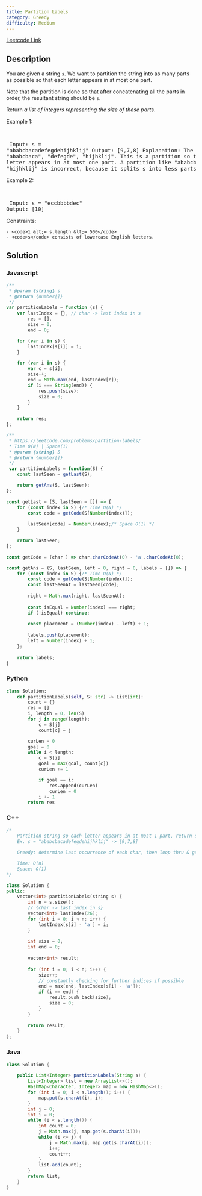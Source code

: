 ```yaml
---
title: Partition Labels
category: Greedy
difficulty: Medium
---
```


<Callout>

[Leetcode Link](https://leetcode.com/problems/partition-labels)

</Callout>

## Description
You are given a string <code>s</code>. We want to partition the string into as many parts as possible so that each letter appears in at most one part.

Note that the partition is done so that after concatenating all the parts in order, the resultant string should be <code>s</code>.

Return *a list of integers representing the size of these parts*.

 
Example 1:

<br /><pre className="overflow-x-auto">
Input: s = &quot;ababcbacadefegdehijhklij&quot;
Output: [9,7,8]
Explanation:
The partition is &quot;ababcbaca&quot;, &quot;defegde&quot;, &quot;hijhklij&quot;.
This is a partition so that each letter appears in at most one part.
A partition like &quot;ababcbacadefegde&quot;, &quot;hijhklij&quot; is incorrect, because it splits s into less parts.
</pre>

Example 2:

<br /><pre className="overflow-x-auto">
Input: s = &quot;eccbbbbdec&quot;
Output: [10]
</pre>

 
Constraints:


	- <code>1 &lt;= s.length &lt;= 500</code>
	- <code>s</code> consists of lowercase English letters.



## Solution

### Javascript
```javascript
/**
 * @param {string} s
 * @return {number[]}
 */
var partitionLabels = function (s) {
    var lastIndex = {}, // char -> last index in s
        res = [],
        size = 0,
        end = 0;

    for (var i in s) {
        lastIndex[s[i]] = i;
    }

    for (var i in s) {
        var c = s[i];
        size++;
        end = Math.max(end, lastIndex[c]);
        if (i === String(end)) {
            res.push(size);
            size = 0;
        }
    }

    return res;
};

/**
 * https://leetcode.com/problems/partition-labels/
 * Time O(N) | Space(1)
 * @param {string} S
 * @return {number[]}
 */
 var partitionLabels = function(S) {
    const lastSeen = getLast(S);

    return getAns(S, lastSeen);
};

const getLast = (S, lastSeen = []) => {
    for (const index in S) {/* Time O(N) */
        const code = getCode(S[Number(index)]);
    
        lastSeen[code] = Number(index);/* Space O(1) */
    }

    return lastSeen;
};

const getCode = (char ) => char.charCodeAt(0) - 'a'.charCodeAt(0);

const getAns = (S, lastSeen, left = 0, right = 0, labels = []) => {
    for (const index in S) {/* Time O(N) */
        const code = getCode(S[Number(index)]);
        const lastSeenAt = lastSeen[code];
        
        right = Math.max(right, lastSeenAt);
        
        const isEqual = Number(index) === right;
        if (!isEqual) continue;
        
        const placement = (Number(index) - left) + 1;
        
        labels.push(placement);
        left = Number(index) + 1;   
    };
    
    return labels;
}

```
### Python
```python
class Solution:
    def partitionLabels(self, S: str) -> List[int]:
        count = {}
        res = []
        i, length = 0, len(S)
        for j in range(length):
            c = S[j]
            count[c] = j

        curLen = 0
        goal = 0
        while i < length:
            c = S[i]
            goal = max(goal, count[c])
            curLen += 1

            if goal == i:
                res.append(curLen)
                curLen = 0
            i += 1
        return res

```
### C++
```cpp
/*
    Partition string so each letter appears in at most 1 part, return sizes
    Ex. s = "ababcbacadefegdehijhklij" -> [9,7,8]

    Greedy: determine last occurrence of each char, then loop thru & get sizes

    Time: O(n)
    Space: O(1)
*/

class Solution {
public:
    vector<int> partitionLabels(string s) {
        int n = s.size();
        // {char -> last index in s}
        vector<int> lastIndex(26);
        for (int i = 0; i < n; i++) {
            lastIndex[s[i] - 'a'] = i;
        }
        
        int size = 0;
        int end = 0;
        
        vector<int> result;
        
        for (int i = 0; i < n; i++) {
            size++;
            // constantly checking for further indices if possible
            end = max(end, lastIndex[s[i] - 'a']);
            if (i == end) {
                result.push_back(size);
                size = 0;
            }
        }
        
        return result;
    }
};

```
### Java
```java
class Solution {

    public List<Integer> partitionLabels(String s) {
        List<Integer> list = new ArrayList<>();
        HashMap<Character, Integer> map = new HashMap<>();
        for (int i = 0; i < s.length(); i++) {
            map.put(s.charAt(i), i);
        }
        int j = 0;
        int i = 0;
        while (i < s.length()) {
            int count = 0;
            j = Math.max(j, map.get(s.charAt(i)));
            while (i <= j) {
                j = Math.max(j, map.get(s.charAt(i)));
                i++;
                count++;
            }
            list.add(count);
        }
        return list;
    }
}

```


